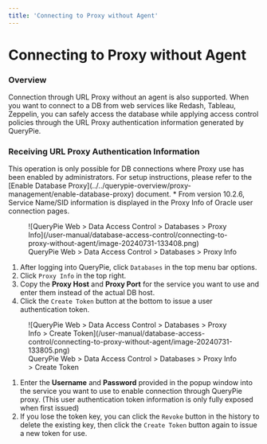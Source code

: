 ```yaml
---
title: 'Connecting to Proxy without Agent'
---
```



# Connecting to Proxy without Agent

### Overview

Connection through URL Proxy without an agent is also supported. When you want to connect to a DB from web services like Redash, Tableau, Zeppelin, you can safely access the database while applying access control policies through the URL Proxy authentication information generated by QueryPie.

### Receiving URL Proxy Authentication Information

<Callout type="info">
This operation is only possible for DB connections where Proxy use has been enabled by administrators. For setup instructions, please refer to the [Enable Database Proxy](../../querypie-overview/proxy-management/enable-database-proxy) document.
* From version 10.2.6, Service Name/SID information is displayed in the Proxy Info of Oracle user connection pages.
</Callout>

<figure data-layout="center" data-align="center">
![QueryPie Web &gt; Data Access Control &gt; Databases &gt; Proxy Info](/user-manual/database-access-control/connecting-to-proxy-without-agent/image-20240731-133408.png)
<figcaption>
QueryPie Web &gt; Data Access Control &gt; Databases &gt; Proxy Info
</figcaption>
</figure>

1. After logging into QueryPie, click `Databases` in the top menu bar options.
2. Click `Proxy Info` in the top right.
3. Copy the **Proxy Host** and **Proxy Port** for the service you want to use and enter them instead of the actual DB host.
4. Click the `Create Token` button at the bottom to issue a user authentication token.

<figure data-layout="center" data-align="center">
![QueryPie Web &gt; Data Access Control &gt; Databases &gt; Proxy Info &gt; Create Token](/user-manual/database-access-control/connecting-to-proxy-without-agent/image-20240731-133805.png)
<figcaption>
QueryPie Web &gt; Data Access Control &gt; Databases &gt; Proxy Info &gt; Create Token
</figcaption>
</figure>

1. Enter the **Username** and **Password** provided in the popup window into the service you want to use to enable connection through QueryPie proxy. (This user authentication token information is only fully exposed when first issued)
2. If you lose the token key, you can click the `Revoke` button in the history to delete the existing key, then click the `Create Token` button again to issue a new token for use.
